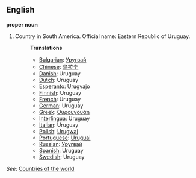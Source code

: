 ==English==

'''proper noun'''

# Country in South America. Official name: Eastern Republic of Uruguay.
#:'''Translations'''
#:*[[Bulgarian]]: [[Уругвай]]
#:*[[Chinese]]: [[乌拉圭]]
#:*[[Danish]]: Uruguay
#:*[[Dutch]]: Uruguay
#:*[[Esperanto]]: [[Urugvajo]]
#:*[[Finnish]]: Uruguay
#:*[[French]]: Uruguay
#:*[[German]]: Uruguay
#:*[[Greek]]: [[Ουρουγουάη]]
#:*[[Interlingua]]: Uruguay
#:*[[Italian]]: Uruguay
#:*[[Polish]]: [[Urugwaj]]
#:*[[Portuguese]]: [[Uruguai]]
#:*[[Russian]]: [[Уругвай]]
#:*[[Spanish]]: Uruguay
#:*[[Swedish]]: Uruguay

''See'': [[Countries of the world]]